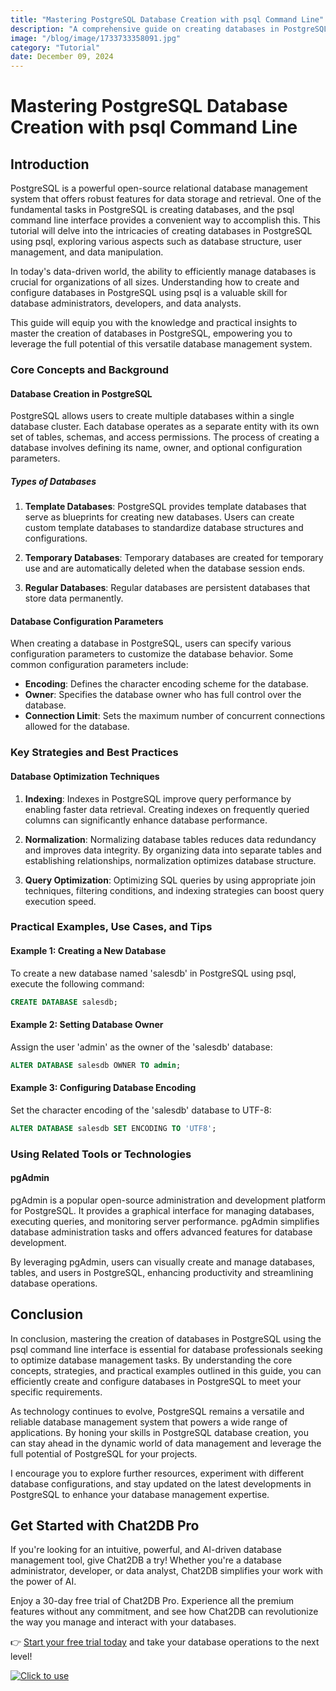 ```yaml
---
title: "Mastering PostgreSQL Database Creation with psql Command Line"
description: "A comprehensive guide on creating databases in PostgreSQL using the psql command line interface, covering key concepts, strategies, practical examples, and tools."
image: "/blog/image/1733733358091.jpg"
category: "Tutorial"
date: December 09, 2024
---
```


# Mastering PostgreSQL Database Creation with psql Command Line

## Introduction

PostgreSQL is a powerful open-source relational database management system that offers robust features for data storage and retrieval. One of the fundamental tasks in PostgreSQL is creating databases, and the psql command line interface provides a convenient way to accomplish this. This tutorial will delve into the intricacies of creating databases in PostgreSQL using psql, exploring various aspects such as database structure, user management, and data manipulation.

In today's data-driven world, the ability to efficiently manage databases is crucial for organizations of all sizes. Understanding how to create and configure databases in PostgreSQL using psql is a valuable skill for database administrators, developers, and data analysts.

This guide will equip you with the knowledge and practical insights to master the creation of databases in PostgreSQL, empowering you to leverage the full potential of this versatile database management system.

### Core Concepts and Background

#### Database Creation in PostgreSQL

PostgreSQL allows users to create multiple databases within a single database cluster. Each database operates as a separate entity with its own set of tables, schemas, and access permissions. The process of creating a database involves defining its name, owner, and optional configuration parameters.

##### Types of Databases

1. **Template Databases**: PostgreSQL provides template databases that serve as blueprints for creating new databases. Users can create custom template databases to standardize database structures and configurations.

2. **Temporary Databases**: Temporary databases are created for temporary use and are automatically deleted when the database session ends.

3. **Regular Databases**: Regular databases are persistent databases that store data permanently.

#### Database Configuration Parameters

When creating a database in PostgreSQL, users can specify various configuration parameters to customize the database behavior. Some common configuration parameters include:

- **Encoding**: Defines the character encoding scheme for the database.
- **Owner**: Specifies the database owner who has full control over the database.
- **Connection Limit**: Sets the maximum number of concurrent connections allowed for the database.

### Key Strategies and Best Practices

#### Database Optimization Techniques

1. **Indexing**: Indexes in PostgreSQL improve query performance by enabling faster data retrieval. Creating indexes on frequently queried columns can significantly enhance database performance.

2. **Normalization**: Normalizing database tables reduces data redundancy and improves data integrity. By organizing data into separate tables and establishing relationships, normalization optimizes database structure.

3. **Query Optimization**: Optimizing SQL queries by using appropriate join techniques, filtering conditions, and indexing strategies can boost query execution speed.

### Practical Examples, Use Cases, and Tips

#### Example 1: Creating a New Database

To create a new database named 'salesdb' in PostgreSQL using psql, execute the following command:

```sql
CREATE DATABASE salesdb;
```

#### Example 2: Setting Database Owner

Assign the user 'admin' as the owner of the 'salesdb' database:

```sql
ALTER DATABASE salesdb OWNER TO admin;
```

#### Example 3: Configuring Database Encoding

Set the character encoding of the 'salesdb' database to UTF-8:

```sql
ALTER DATABASE salesdb SET ENCODING TO 'UTF8';
```

### Using Related Tools or Technologies

#### pgAdmin

pgAdmin is a popular open-source administration and development platform for PostgreSQL. It provides a graphical interface for managing databases, executing queries, and monitoring server performance. pgAdmin simplifies database administration tasks and offers advanced features for database development.

By leveraging pgAdmin, users can visually create and manage databases, tables, and users in PostgreSQL, enhancing productivity and streamlining database operations.

## Conclusion

In conclusion, mastering the creation of databases in PostgreSQL using the psql command line interface is essential for database professionals seeking to optimize database management tasks. By understanding the core concepts, strategies, and practical examples outlined in this guide, you can efficiently create and configure databases in PostgreSQL to meet your specific requirements.

As technology continues to evolve, PostgreSQL remains a versatile and reliable database management system that powers a wide range of applications. By honing your skills in PostgreSQL database creation, you can stay ahead in the dynamic world of data management and leverage the full potential of PostgreSQL for your projects.

I encourage you to explore further resources, experiment with different database configurations, and stay updated on the latest developments in PostgreSQL to enhance your database management expertise.

## Get Started with Chat2DB Pro

If you're looking for an intuitive, powerful, and AI-driven database management tool, give Chat2DB a try! Whether you're a database administrator, developer, or data analyst, Chat2DB simplifies your work with the power of AI.

Enjoy a 30-day free trial of Chat2DB Pro. Experience all the premium features without any commitment, and see how Chat2DB can revolutionize the way you manage and interact with your databases.

👉 [Start your free trial today](https://chat2db.ai/pricing) and take your database operations to the next level!


[![Click to use](/image/blog/bg/chat2db.jpg)](https://chat2db.ai/)
